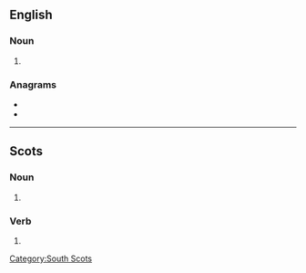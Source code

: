 {{also|Hatters}}

==English==

===Noun===
{{head|en|noun plural form}}

# {{plural of|hatter|lang=en}}

===Anagrams===
* {{l|en|shatter}}
* {{l|en|threats}}

----

==Scots==

===Noun===
{{head|sco|noun plural form}}

# {{plural of|hatter|lang=sco}}

===Verb===
{{head|sco|verb form}}

# {{sco-third-person singular of|hatter}}

[[Category:South Scots]]